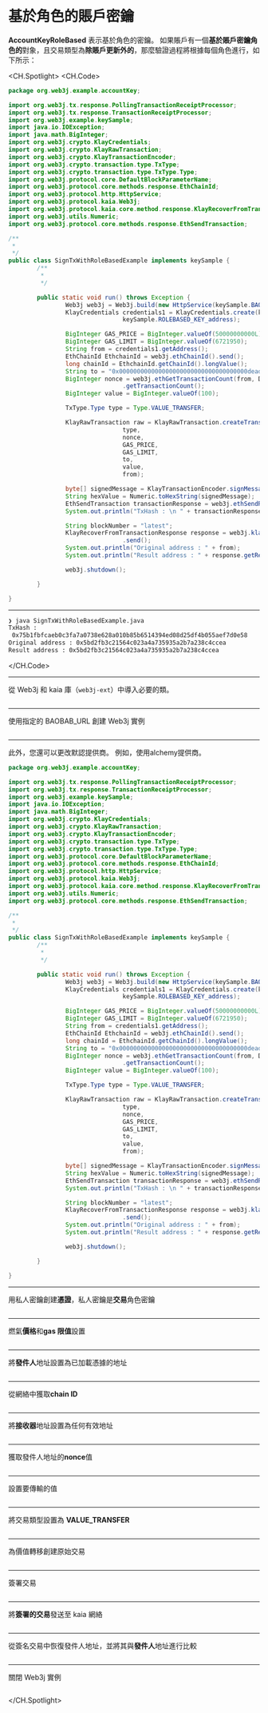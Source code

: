 # 基於角色的賬戶密鑰

**AccountKeyRoleBased** 表示基於角色的密鑰。 如果賬戶有一個**基於賬戶密鑰角色的**對象，且交易類型為**除賬戶更新外的**，那麼驗證過程將根據每個角色進行，如下所示：

<CH.Spotlight>
<CH.Code>

```java SignTxWithRoleBasedExample.java
package org.web3j.example.accountKey;

import org.web3j.tx.response.PollingTransactionReceiptProcessor;
import org.web3j.tx.response.TransactionReceiptProcessor;
import org.web3j.example.keySample;
import java.io.IOException;
import java.math.BigInteger;
import org.web3j.crypto.KlayCredentials;
import org.web3j.crypto.KlayRawTransaction;
import org.web3j.crypto.KlayTransactionEncoder;
import org.web3j.crypto.transaction.type.TxType;
import org.web3j.crypto.transaction.type.TxType.Type;
import org.web3j.protocol.core.DefaultBlockParameterName;
import org.web3j.protocol.core.methods.response.EthChainId;
import org.web3j.protocol.http.HttpService;
import org.web3j.protocol.kaia.Web3j;
import org.web3j.protocol.kaia.core.method.response.KlayRecoverFromTransactionResponse;
import org.web3j.utils.Numeric;
import org.web3j.protocol.core.methods.response.EthSendTransaction;

/**
 *
 */
public class SignTxWithRoleBasedExample implements keySample {
        /**
         *
         */

        public static void run() throws Exception {
                Web3j web3j = Web3j.build(new HttpService(keySample.BAOBAB_URL));
                KlayCredentials credentials1 = KlayCredentials.create(keySample.ROLEBASED_KEY_transactionkey,
                                keySample.ROLEBASED_KEY_address);

                BigInteger GAS_PRICE = BigInteger.valueOf(50000000000L);
                BigInteger GAS_LIMIT = BigInteger.valueOf(6721950);
                String from = credentials1.getAddress();
                EthChainId EthchainId = web3j.ethChainId().send();
                long chainId = EthchainId.getChainId().longValue();
                String to = "0x000000000000000000000000000000000000dead";
                BigInteger nonce = web3j.ethGetTransactionCount(from, DefaultBlockParameterName.LATEST).send()
                                .getTransactionCount();
                BigInteger value = BigInteger.valueOf(100);

                TxType.Type type = Type.VALUE_TRANSFER;

                KlayRawTransaction raw = KlayRawTransaction.createTransaction(
                                type,
                                nonce,
                                GAS_PRICE,
                                GAS_LIMIT,
                                to,
                                value,
                                from);

                byte[] signedMessage = KlayTransactionEncoder.signMessage(raw, chainId, credentials1);
                String hexValue = Numeric.toHexString(signedMessage);
                EthSendTransaction transactionResponse = web3j.ethSendRawTransaction(hexValue).send();
                System.out.println("TxHash : \n " + transactionResponse.getResult());

                String blockNumber = "latest";
                KlayRecoverFromTransactionResponse response = web3j.klayRecoverFromTransaction(hexValue, blockNumber)
                                .send();
                System.out.println("Original address : " + from);
                System.out.println("Result address : " + response.getResult());

                web3j.shutdown();

        }

}
```

---

```zsh output
❯ java SignTxWithRoleBasedExample.java
TxHash :
 0x75b1fbfcaeb0c3fa7a0738e628a010b85b6514394ed08d25df4b055aef7d0e58
Original address : 0x5bd2fb3c21564c023a4a735935a2b7a238c4ccea
Result address : 0x5bd2fb3c21564c023a4a735935a2b7a238c4ccea
```

</CH.Code>

---

從 Web3j 和 kaia 庫（`web3j-ext`）中導入必要的類。

```java SignTxWithRoleBasedExample.java focus=1:19

```

---

使用指定的 BAOBAB_URL 創建 Web3j 實例

```java SignTxWithRoleBasedExample.java focus=30

```

---

此外，您還可以更改默認提供商。 例如，使用alchemy提供商。

```java SignTxWithRoleBasedExample.java focus=30
package org.web3j.example.accountKey;

import org.web3j.tx.response.PollingTransactionReceiptProcessor;
import org.web3j.tx.response.TransactionReceiptProcessor;
import org.web3j.example.keySample;
import java.io.IOException;
import java.math.BigInteger;
import org.web3j.crypto.KlayCredentials;
import org.web3j.crypto.KlayRawTransaction;
import org.web3j.crypto.KlayTransactionEncoder;
import org.web3j.crypto.transaction.type.TxType;
import org.web3j.crypto.transaction.type.TxType.Type;
import org.web3j.protocol.core.DefaultBlockParameterName;
import org.web3j.protocol.core.methods.response.EthChainId;
import org.web3j.protocol.http.HttpService;
import org.web3j.protocol.kaia.Web3j;
import org.web3j.protocol.kaia.core.method.response.KlayRecoverFromTransactionResponse;
import org.web3j.utils.Numeric;
import org.web3j.protocol.core.methods.response.EthSendTransaction;

/**
 *
 */
public class SignTxWithRoleBasedExample implements keySample {
        /**
         *
         */

        public static void run() throws Exception {
                Web3j web3j = Web3j.build(new HttpService(keySample.BAOBAB_URL));
                KlayCredentials credentials1 = KlayCredentials.create(keySample.ROLEBASED_KEY_transactionkey,
                                keySample.ROLEBASED_KEY_address);

                BigInteger GAS_PRICE = BigInteger.valueOf(50000000000L);
                BigInteger GAS_LIMIT = BigInteger.valueOf(6721950);
                String from = credentials1.getAddress();
                EthChainId EthchainId = web3j.ethChainId().send();
                long chainId = EthchainId.getChainId().longValue();
                String to = "0x000000000000000000000000000000000000dead";
                BigInteger nonce = web3j.ethGetTransactionCount(from, DefaultBlockParameterName.LATEST).send()
                                .getTransactionCount();
                BigInteger value = BigInteger.valueOf(100);

                TxType.Type type = Type.VALUE_TRANSFER;

                KlayRawTransaction raw = KlayRawTransaction.createTransaction(
                                type,
                                nonce,
                                GAS_PRICE,
                                GAS_LIMIT,
                                to,
                                value,
                                from);

                byte[] signedMessage = KlayTransactionEncoder.signMessage(raw, chainId, credentials1);
                String hexValue = Numeric.toHexString(signedMessage);
                EthSendTransaction transactionResponse = web3j.ethSendRawTransaction(hexValue).send();
                System.out.println("TxHash : \n " + transactionResponse.getResult());

                String blockNumber = "latest";
                KlayRecoverFromTransactionResponse response = web3j.klayRecoverFromTransaction(hexValue, blockNumber)
                                .send();
                System.out.println("Original address : " + from);
                System.out.println("Result address : " + response.getResult());

                web3j.shutdown();

        }

}
```

---

用私人密鑰創建**憑證**，私人密鑰是**交易**角色密鑰

```java SignTxWithRoleBasedExample.java focus=31:32

```

---

燃氣**價格**和**gas 限值**設置

```java SignTxWithRoleBasedExample.java focus=34:35

```

---

將**發件人**地址設置為已加載憑據的地址

```java SignTxWithRoleBasedExample.java focus=36

```

---

從網絡中獲取**chain ID**

```java SignTxWithRoleBasedExample.java focus=37:38

```

---

將**接收器**地址設置為任何有效地址

```java SignTxWithRoleBasedExample.java focus=39

```

---

獲取發件人地址的**nonce**值

```java SignTxWithRoleBasedExample.java focus=40:41

```

---

設置要傳輸的值

```java SignTxWithRoleBasedExample.java focus=42

```

---

將交易類型設置為 **VALUE_TRANSFER**

```java SignTxWithRoleBasedExample.java focus=44

```

---

為價值轉移創建原始交易

```java SignTxWithRoleBasedExample.java focus=46:53

```

---

簽署交易

```java SignTxWithRoleBasedExample.java focus=55

```

---

將**簽署的交易**發送至 kaia 網絡

```java SignTxWithRoleBasedExample.java focus=56:58

```

---

從簽名交易中恢復發件人地址，並將其與**發件人**地址進行比較

```java SignTxWithRoleBasedExample.java focus=60:64

```

---

關閉 Web3j 實例

```java SignTxWithRoleBasedExample.java focus=66

```

</CH.Spotlight>
